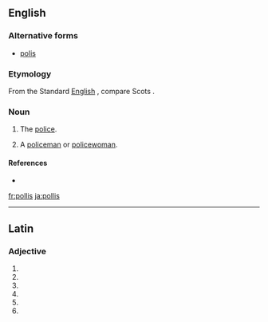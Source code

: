 ==English==

===Alternative forms===
* [[polis]]

===Etymology===
From the Standard [[English]] {{term|police}}, compare Scots {{term|polis|lang=sco}}.

===Noun===
{{en-noun|es|-}}

# {{context|uncountable|Geordie}} The [[police]].
# {{context|countable|Geordie}} A [[policeman]] or [[policewoman]].

====References====
* {{R:Northeast Dialect 2005}}

[[fr:pollis]]
[[ja:pollis]]

----
==Latin==

===Adjective===
{{la-adj-form|pollīs}}

# {{inflection of|pollus|pollus|dat|m|p|lang=la}}
# {{inflection of|pollus|pollus|dat|f|p|lang=la}}
# {{inflection of|pollus|pollus|dat|n|p|lang=la}}
# {{inflection of|pollus|pollus|abl|m|p|lang=la}}
# {{inflection of|pollus|pollus|abl|n|p|lang=la}}
# {{inflection of|pollus|pollus|abl|f|p|lang=la}}
{{rfc-auto}}